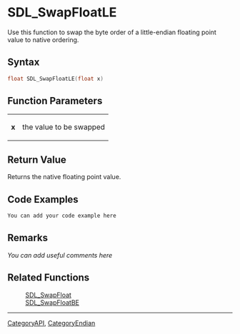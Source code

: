 
= SDL_SwapFloatLE =
Use this function to swap the byte order of a little-endian floating point value to native ordering.


== Syntax ==
<syntaxhighlight lang='c++'>
float SDL_SwapFloatLE(float x)
</syntaxhighlight>

== Function Parameters ==
{|
|'''x'''
|the value to be swapped
|}

== Return Value ==
Returns the native floating point value.

== Code Examples ==
<syntaxhighlight lang='c++'>
You can add your code example here
</syntaxhighlight>

== Remarks ==
''You can add useful comments here''

== Related Functions ==
:[[SDL_SwapFloat]]
:[[SDL_SwapFloatBE]]

----
[[CategoryAPI]], [[CategoryEndian]]
